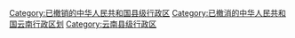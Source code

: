 [[Category:已撤销的中华人民共和国县级行政区|Category:已撤销的中华人民共和国县级行政区]]
[[Category:已撤消的中华人民共和国云南行政区划|Category:已撤消的中华人民共和国云南行政区划]]
[[Category:云南县级行政区|Category:云南县级行政区]]